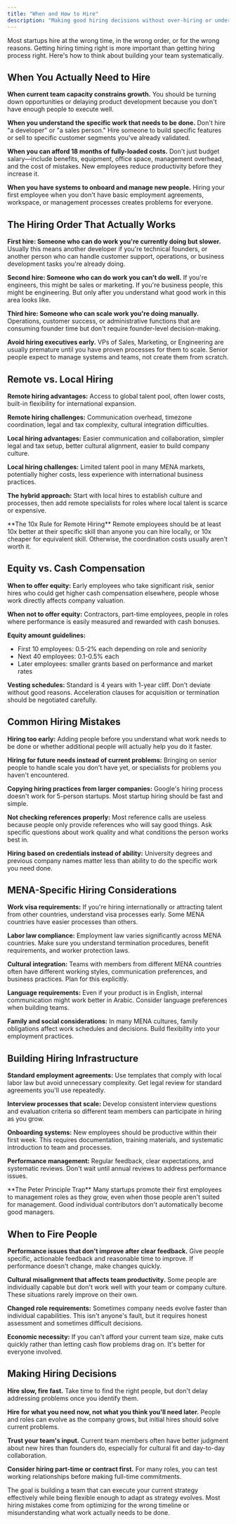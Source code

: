 ```yaml
---
title: "When and How to Hire"
description: "Making good hiring decisions without over-hiring or under-hiring"
---
```


Most startups hire at the wrong time, in the wrong order, or for the wrong reasons. Getting hiring timing right is more important than getting hiring process right. Here's how to think about building your team systematically.

## When You Actually Need to Hire

**When current team capacity constrains growth.** You should be turning down opportunities or delaying product development because you don't have enough people to execute well.

**When you understand the specific work that needs to be done.** Don't hire "a developer" or "a sales person." Hire someone to build specific features or sell to specific customer segments you've already validated.

**When you can afford 18 months of fully-loaded costs.** Don't just budget salary—include benefits, equipment, office space, management overhead, and the cost of mistakes. New employees reduce productivity before they increase it.

**When you have systems to onboard and manage new people.** Hiring your first employee when you don't have basic employment agreements, workspace, or management processes creates problems for everyone.

## The Hiring Order That Actually Works

**First hire: Someone who can do work you're currently doing but slower.** Usually this means another developer if you're technical founders, or another person who can handle customer support, operations, or business development tasks you're already doing.

**Second hire: Someone who can do work you can't do well.** If you're engineers, this might be sales or marketing. If you're business people, this might be engineering. But only after you understand what good work in this area looks like.

**Third hire: Someone who can scale work you're doing manually.** Operations, customer success, or administrative functions that are consuming founder time but don't require founder-level decision-making.

**Avoid hiring executives early.** VPs of Sales, Marketing, or Engineering are usually premature until you have proven processes for them to scale. Senior people expect to manage systems and teams, not create them from scratch.

## Remote vs. Local Hiring

**Remote hiring advantages:** Access to global talent pool, often lower costs, built-in flexibility for international expansion.

**Remote hiring challenges:** Communication overhead, timezone coordination, legal and tax complexity, cultural integration difficulties.

**Local hiring advantages:** Easier communication and collaboration, simpler legal and tax setup, better cultural alignment, easier to build company culture.

**Local hiring challenges:** Limited talent pool in many MENA markets, potentially higher costs, less experience with international business practices.

**The hybrid approach:** Start with local hires to establish culture and processes, then add remote specialists for roles where local talent is scarce or expensive.

<Info>
**The 10x Rule for Remote Hiring**
Remote employees should be at least 10x better at their specific skill than anyone you can hire locally, or 10x cheaper for equivalent skill. Otherwise, the coordination costs usually aren't worth it.
</Info>

## Equity vs. Cash Compensation

**When to offer equity:** Early employees who take significant risk, senior hires who could get higher cash compensation elsewhere, people whose work directly affects company valuation.

**When not to offer equity:** Contractors, part-time employees, people in roles where performance is easily measured and rewarded with cash bonuses.

**Equity amount guidelines:**
- First 10 employees: 0.5-2% each depending on role and seniority
- Next 40 employees: 0.1-0.5% each
- Later employees: smaller grants based on performance and market rates

**Vesting schedules:** Standard is 4 years with 1-year cliff. Don't deviate without good reasons. Acceleration clauses for acquisition or termination should be negotiated carefully.

## Common Hiring Mistakes

**Hiring too early:** Adding people before you understand what work needs to be done or whether additional people will actually help you do it faster.

**Hiring for future needs instead of current problems:** Bringing on senior people to handle scale you don't have yet, or specialists for problems you haven't encountered.

**Copying hiring practices from larger companies:** Google's hiring process doesn't work for 5-person startups. Most startup hiring should be fast and simple.

**Not checking references properly:** Most reference calls are useless because people only provide references who will say good things. Ask specific questions about work quality and what conditions the person works best in.

**Hiring based on credentials instead of ability:** University degrees and previous company names matter less than ability to do the specific work you need done.

## MENA-Specific Hiring Considerations

**Work visa requirements:** If you're hiring internationally or attracting talent from other countries, understand visa processes early. Some MENA countries have easier processes than others.

**Labor law compliance:** Employment law varies significantly across MENA countries. Make sure you understand termination procedures, benefit requirements, and worker protection laws.

**Cultural integration:** Teams with members from different MENA countries often have different working styles, communication preferences, and business practices. Plan for this explicitly.

**Language requirements:** Even if your product is in English, internal communication might work better in Arabic. Consider language preferences when building teams.

**Family and social considerations:** In many MENA cultures, family obligations affect work schedules and decisions. Build flexibility into your employment practices.

## Building Hiring Infrastructure

**Standard employment agreements:** Use templates that comply with local labor law but avoid unnecessary complexity. Get legal review for standard agreements you'll use repeatedly.

**Interview processes that scale:** Develop consistent interview questions and evaluation criteria so different team members can participate in hiring as you grow.

**Onboarding systems:** New employees should be productive within their first week. This requires documentation, training materials, and systematic introduction to team and processes.

**Performance management:** Regular feedback, clear expectations, and systematic reviews. Don't wait until annual reviews to address performance issues.

<Warning>
**The Peter Principle Trap**
Many startups promote their first employees to management roles as they grow, even when those people aren't suited for management. Good individual contributors don't automatically become good managers.
</Warning>

## When to Fire People

**Performance issues that don't improve after clear feedback.** Give people specific, actionable feedback and reasonable time to improve. If performance doesn't change, make changes quickly.

**Cultural misalignment that affects team productivity.** Some people are individually capable but don't work well with your team or company culture. These situations rarely improve on their own.

**Changed role requirements:** Sometimes company needs evolve faster than individual capabilities. This isn't anyone's fault, but it requires honest assessment and sometimes difficult decisions.

**Economic necessity:** If you can't afford your current team size, make cuts quickly rather than letting cash flow problems drag on. It's better for everyone involved.

## Making Hiring Decisions

**Hire slow, fire fast.** Take time to find the right people, but don't delay addressing problems once you identify them.

**Hire for what you need now, not what you think you'll need later.** People and roles can evolve as the company grows, but initial hires should solve current problems.

**Trust your team's input.** Current team members often have better judgment about new hires than founders do, especially for cultural fit and day-to-day collaboration.

**Consider hiring part-time or contract first.** For many roles, you can test working relationships before making full-time commitments.

The goal is building a team that can execute your current strategy effectively while being flexible enough to adapt as strategy evolves. Most hiring mistakes come from optimizing for the wrong timeline or misunderstanding what work actually needs to be done.